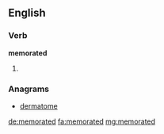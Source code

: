==English==

===Verb===
'''memorated'''

# {{past of|memorate}}

===Anagrams===
* [[dermatome#English|dermatome]]

[[de:memorated]]
[[fa:memorated]]
[[mg:memorated]]